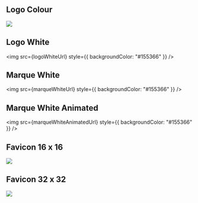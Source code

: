 

<Meta title="Brand/Logos" />

<Title>Logos</Title>

## Logo Colour

<img src={logoColourUrl} />

## Logo White

<img src={logoWhiteUrl} style={{ backgroundColor: "#155366" }} />

## Marque White

<img src={marqueWhiteUrl} style={{ backgroundColor: "#155366" }} />

## Marque White Animated

<img src={marqueWhiteAnimatedUrl} style={{ backgroundColor: "#155366" }} />

## Favicon 16 x 16

<img src={favicon16Url} />

## Favicon 32 x 32

<img src={favicon32Url} />
